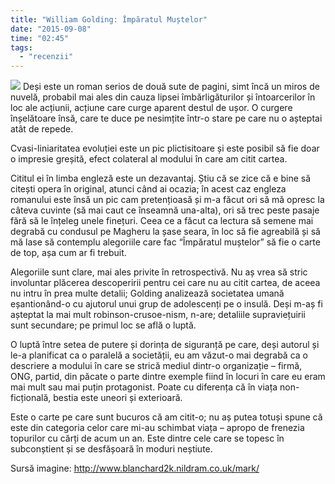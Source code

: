 ```yaml
---
title: "William Golding: Împăratul Muștelor"
date: "2015-09-08"
time: "02:45"
tags:
  - "recenzii"
---
```

![](http://www.blanchard2k.nildram.co.uk/mark/pics/lotf.jpg) Deși este un roman serios de două sute de pagini, simt încă un miros de nuvelă, probabil mai ales din cauza lipsei îmbărligăturilor și întoarcerilor în loc ale acțiunii, acțiune care curge aparent destul de ușor. O curgere înșelătoare însă, care te duce pe nesimțite într-o stare pe care nu o așteptai atât de repede.

Cvasi-liniaritatea evoluției este un pic plictisitoare și este posibil să fie doar o impresie greșită, efect colateral al modului în care am citit cartea.

Cititul ei în limba engleză este un dezavantaj. Știu că se zice că e bine să citești opera în original, atunci când ai ocazia; în acest caz engleza romanului este însă un pic cam pretențioasă și m-a făcut ori să mă opresc la câteva cuvinte (să mai caut ce înseamnă una-alta), ori să trec peste pasaje fără să le înțeleg unele finețuri. Ceea ce a făcut ca lectura să semene mai degrabă cu condusul pe Magheru la șase seara, în loc să fie agreabilă și să mă lase să contemplu alegoriile care fac "Împăratul muștelor" să fie o carte de top, așa cum ar fi trebuit.

Alegoriile sunt clare, mai ales privite în retrospectivă. Nu aș vrea să stric involuntar plăcerea descoperirii pentru cei care nu au citit cartea, de aceea nu intru în prea multe detalii; Golding analizează societatea umană eșantionând-o cu ajutorul unui grup de adolescenți pe o insulă. Deși m-aș fi așteptat la mai mult robinson-crusoe-nism, n-are; detaliile supraviețuirii sunt secundare; pe primul loc se află o luptă.

O luptă între setea de putere și dorința de siguranță pe care, deși autorul și le-a planificat ca o paralelă a societății, eu am văzut-o mai degrabă ca o descriere a modului în care se strică mediul dintr-o organizație -- firmă, ONG, partid, din păcate o parte dintre exemple fiind în locuri în care eu eram mai mult sau mai puțin protagonist. Poate cu diferența că în viața non-ficțională, bestia este uneori și exterioară.

Este o carte pe care sunt bucuros că am citit-o; nu aș putea totuși spune că este din categoria celor care mi-au schimbat viața -- apropo de frenezia topurilor cu cărți de acum un an. Este dintre cele care se topesc în subconștient și se desfășoară în moduri neștiute.

[Sursă imagine: [http://www.blanchard2k.nildram.co.uk/mark/](http://www.blanchard2k.nildram.co.uk/mark/){target="_blank"}]{.small}